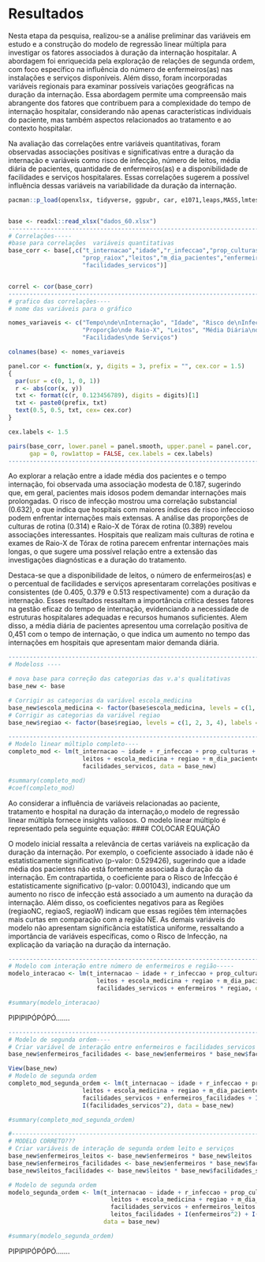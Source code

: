 # Resultados

  Nesta etapa da pesquisa, realizou-se a análise preliminar das variáveis em estudo e a construção do modelo de regressão linear múltipla para investigar os fatores associados à duração da internação hospitalar. A abordagem foi enriquecida pela exploração de relações de segunda ordem, com foco específico na influência do número de enfermeiros(as) nas instalações e serviços disponíveis. Além disso, foram incorporadas variáveis regionais para examinar possíveis variações geográficas na duração da internação. Essa abordagem permite uma compreensão mais abrangente dos fatores que contribuem para a complexidade do tempo de internação hospitalar, considerando não apenas características individuais do paciente, mas também aspectos relacionados ao tratamento e ao contexto hospitalar.

  Na avaliação das correlações entre variáveis quantitativas, foram observadas associações positivas e significativas entre a duração da internação e variáveis como risco de infecção, número de leitos, média diária de pacientes, quantidade de enfermeiros(as) e a disponibilidade de facilidades e serviços hospitalares. Essas correlações sugerem a possível influência dessas variáveis na variabilidade da duração da internação.

```r
pacman::p_load(openxlsx, tidyverse, ggpubr, car, e1071,leaps,MASS,lmtest)


base <- readxl::read_xlsx("dados_60.xlsx")
-----------------------------------------------------------------------------------------------------------------------------------------
# Correlações-----
#base para correlações  variáveis quantitativas
base_corr <- base[,c("t_internacao","idade","r_infeccao","prop_culturas",
                     "prop_raiox","leitos","m_dia_pacientes","enfermeiros",
                     "facilidades_servicos")]


correl <- cor(base_corr)
-----------------------------------------------------------------------------------------------------------------------------------------
# grafico das correlações----
# nome das variáveis para o gráfico

nomes_variaveis <- c("Tempo\nde\nInternação", "Idade", "Risco de\nInfecção", "Proporção\nde Culturas",
                     "Proporção\nde Raio-X", "Leitos", "Média Diária\nde Pacientes", "Enfermeiros",
                     "Facilidades\nde Serviços") 

colnames(base) <- nomes_variaveis 

panel.cor <- function(x, y, digits = 3, prefix = "", cex.cor = 1.5)
{
  par(usr = c(0, 1, 0, 1))
  r <- abs(cor(x, y))
  txt <- format(c(r, 0.123456789), digits = digits)[1]
  txt <- paste0(prefix, txt)
  text(0.5, 0.5, txt, cex= cex.cor)
}

cex.labels <- 1.5

pairs(base_corr, lower.panel = panel.smooth, upper.panel = panel.cor,
      gap = 0, row1attop = FALSE, cex.labels = cex.labels)
-----------------------------------------------------------------------------------------------------------------------------------------
```

  Ao explorar a relação entre a idade média dos pacientes e o tempo internação, foi observada uma associação modesta de 0.187, sugerindo que, em geral, pacientes mais idosos podem demandar internações mais prolongadas. O risco de infecção mostrou uma correlação substancial (0.632), o que indica que hospitais com maiores índices de risco infeccioso podem enfrentar internações mais extensas.
A análise das proporções de culturas de rotina (0.314) e Raio-X de Tórax de rotina (0.389) revelou associações interessantes. Hospitais que realizam mais culturas de rotina e exames de Raio-X de Tórax de rotina parecem enfrentar internações mais longas, o que sugere uma possível relação entre a extensão das investigações diagnósticas e a duração do tratamento.

  Destaca-se que a disponibilidade de leitos, o número de enfermeiros(as) e o percentual de facilidades e serviços apresentaram correlações positivas e consistentes (de 0.405, 0.379 e 0.513 respectivamente) com a duração da internação. Esses resultados ressaltam a importância crítica desses fatores na gestão eficaz do tempo de internação, evidenciando a necessidade de estruturas hospitalares adequadas e recursos humanos suficientes. Alem disso, a média diária de pacientes apresentou uma correlação positiva de 0,451 com o tempo de internação, o que indica um aumento no tempo das internações em hospitais que apresentam maior demanda diária.

```r
-----------------------------------------------------------------------------------------------------------------------------------------
# Modeloss ----

# nova base para correção das categorias das v.a's qualitativas
base_new <- base

# Corrigir as categorias da variável escola_medicina
base_new$escola_medicina <- factor(base$escola_medicina, levels = c(1, 2), labels = c("Sim", "Não"))
# Corrigir as categorias da variável regiao
base_new$regiao <- factor(base$regiao, levels = c(1, 2, 3, 4), labels = c("NE", "NC", "S", "W"))

-----------------------------------------------------------------------------------------------------------------------------------------
# Modelo linear múltiplo completo----
completo_mod <- lm(t_internacao ~ idade + r_infeccao + prop_culturas + prop_raiox +
                     leitos + escola_medicina + regiao + m_dia_pacientes + enfermeiros + 
                     facilidades_servicos, data = base_new)

#summary(completo_mod)
#coef(completo_mod)
```

  Ao considerar a influência de variáveis relacionadas ao paciente, tratamento e hospital na duração da internação,o modelo de regressão linear múltipla fornece insights valiosos.  O modelo linear múltiplo é representado pela seguinte equação: 
#### COLOCAR EQUAÇÃO

  O modelo inicial ressalta a relevância de certas variáveis na explicação da duração da internação. Por exemplo, o coeficiente associado à idade não é estatisticamente significativo (p-valor: 0.529426), sugerindo que a idade média dos pacientes não está fortemente associada à duração da internação.
  Em contrapartida, o coeficiente para o Risco de Infecção é estatisticamente significativo (p-valor: 0.001043), indicando que um aumento no risco de infecção está associado a um aumento na duração da internação. Além disso, os coeficientes negativos para as Regiões (regiaoNC, regiaoS, regiaoW) indicam que essas regiões têm internações mais curtas em comparação com a região NE. As demais variáveis do modelo não apresentam significância estatística uniforme, ressaltando a importância de variáveis específicas, como o Risco de Infecção, na explicação da variação na duração da internação.

```r
-----------------------------------------------------------------------------------------------------------------------------------------
# Modelo com interação entre número de enfermeiros e região-----
modelo_interacao <- lm(t_internacao ~ idade + r_infeccao + prop_culturas + prop_raiox +
                         leitos + escola_medicina + regiao + m_dia_pacientes + enfermeiros + 
                         facilidades_servicos + enfermeiros * regiao, data = base_new)

#summary(modelo_interacao)
```


PIPIPIPÓPÓPÓ.......



```r
-----------------------------------------------------------------------------------------------------------------------------------------
# Modelo de segunda ordem----
# Criar variável de interação entre enfermeiros e facilidades_servicos
base_new$enfermeiros_facilidades <- base_new$enfermeiros * base_new$facilidades_servicos

View(base_new)
# Modelo de segunda ordem
completo_mod_segunda_ordem <- lm(t_internacao ~ idade + r_infeccao + prop_culturas + prop_raiox +
                     leitos + escola_medicina + regiao + m_dia_pacientes + enfermeiros + 
                     facilidades_servicos + enfermeiros_facilidades + I(enfermeiros^2) + 
                     I(facilidades_servicos^2), data = base_new)

#summary(completo_mod_segunda_ordem)

#----------------------------------------------------------------------------------------------------------------------------------------
# MODELO CORRETO???
# Criar variáveis de interação de segunda ordem leito e serviços
base_new$enfermeiros_leitos <- base_new$enfermeiros * base_new$leitos
base_new$enfermeiros_facilidades <- base_new$enfermeiros * base_new$facilidades_servicos
base_new$leitos_facilidades <- base_new$leitos * base_new$facilidades_servicos

# Modelo de segunda ordem
modelo_segunda_ordem <- lm(t_internacao ~ idade + r_infeccao + prop_culturas + prop_raiox +
                             leitos + escola_medicina + regiao + m_dia_pacientes + enfermeiros + 
                             facilidades_servicos + enfermeiros_leitos + enfermeiros_facilidades +
                             leitos_facilidades + I(enfermeiros^2) + I(leitos^2) + I(facilidades_servicos^2),
                           data = base_new)

#summary(modelo_segunda_ordem)
```

PIPIPIPÓPÓPÓ.......
